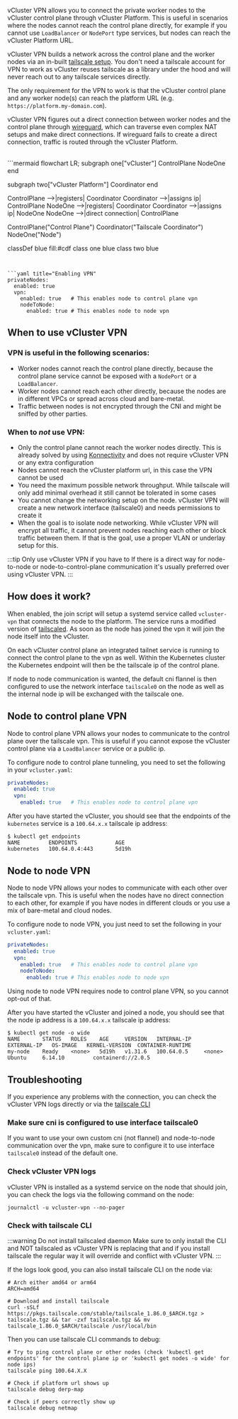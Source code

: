 
vCluster VPN allows you to connect the private worker nodes to the vCluster control plane through vCluster Platform. 
This is useful in scenarios where the nodes cannot reach the control plane directly, for example if you cannot use `LoadBalancer` or `NodePort` type services, but nodes can reach the vCluster Platform URL.

vCluster VPN builds a network across the control plane and the worker nodes via an in-built [tailscale setup](https://tailscale.com/). 
You don't need a tailscale account for VPN to work as vCluster reuses tailscale as a library under the hood and will never reach out to any tailscale services directly.

The only requirement for the VPN to work is that the vCluster control plane and any worker node(s) can reach the platform URL (e.g. `https://platform.my-domain.com`).

vCluster VPN figures out a direct connection between worker nodes and the control plane through [wireguard](https://tailscale.com/blog/how-tailscale-works), which can traverse even complex NAT setups and make direct connections.
If wireguard fails to create a direct connection, traffic is routed through the vCluster Platform.

<br />
```mermaid
flowchart LR;
  subgraph one["vCluster"]
    ControlPlane
    NodeOne
  end

  subgraph two["vCluster Platform"]
    Coordinator
  end

  ControlPlane -->|registers| Coordinator
  Coordinator -->|assigns ip| ControlPlane
  NodeOne -->|registers| Coordinator
  Coordinator -->|assigns ip| NodeOne
  NodeOne -->|direct connection| ControlPlane

  ControlPlane("Control Plane")
  Coordinator("Tailscale Coordinator")
  NodeOne("Node")

  classDef blue fill:#cdf
  class one blue
  class two blue
```


```yaml title="Enabling VPN"
privateNodes:
  enabled: true
  vpn:
    enabled: true   # This enables node to control plane vpn
    nodeToNode:
      enabled: true # This enables node to node vpn
```

## When to use vCluster VPN

### VPN is useful in the following scenarios:
* Worker nodes cannot reach the control plane directly, because the control plane service cannot be exposed with a `NodePort` or a `LoadBalancer`.
* Worker nodes cannot reach each other directly, because the nodes are in different VPCs or spread across cloud and bare-metal.
* Traffic between nodes is not encrypted through the CNI and might be sniffed by other parties.

### When to *not* use VPN:
* Only the control plane cannot reach the worker nodes directly. This is already solved by using [Konnectivity](https://kubernetes.io/docs/tasks/extend-kubernetes/setup-konnectivity/) and does not require vCluster VPN or any extra configuration
* Nodes cannot reach the vCluster platform url, in this case the VPN cannot be used
* You need the maximum possible network throughput. While tailscale will only add minimal overhead it still cannot be tolerated in some cases
* You cannot change the networking setup on the node. vCluster VPN will create a new network interface (tailscale0) and needs permissions to create it
* When the goal is to isolate node networking. While vCluster VPN will encrypt all traffic, it cannot prevent nodes reaching each other or block traffic between them. If that is the goal, use a proper VLAN or underlay setup for this. 

:::tip Only use vCluster VPN if you have to
If there is a direct way for node-to-node or node-to-control-plane communication it's usually preferred over using vCluster VPN.
:::

## How does it work?

When enabled, the join script will setup a systemd service called `vcluster-vpn` that connects the node to the platform. The service runs a modified version of [tailscaled](https://tailscale.com/kb/1278/tailscaled).
As soon as the node has joined the vpn it will join the node itself into the vCluster.

On each vCluster control plane an integrated tailnet service is running to connect the control plane to the vpn as well. 
Within the Kubernetes cluster the Kubernetes endpoint will then be the tailscale ip of the control plane.

If node to node communication is wanted, 
the default cni flannel is then configured to use the network interface `tailscale0` on the node as well as the internal node ip will be exchanged with the tailscale one.

## Node to control plane VPN

Node to control plane VPN allows your nodes to communicate to the control plane over the tailscale vpn.
This is useful if you cannot expose the vCluster control plane via a `LoadBalancer` service or a public ip.

To configure node to control plane tunneling, you need to set the following in your `vcluster.yaml`:
```yaml
privateNodes:
  enabled: true
  vpn:
    enabled: true   # This enables node to control plane vpn
```

After you have started the vCluster, you should see that the endpoints of the `kubernetes` service is a `100.64.x.x` tailscale ip address:
```
$ kubectl get endpoints
NAME         ENDPOINTS            AGE
kubernetes   100.64.0.4:443       5d19h
```

## Node to node VPN

Node to node VPN allows your nodes to communicate with each other over the tailscale vpn. 
This is useful when the nodes have no direct connection to each other, for example if you have nodes in different clouds or you use a mix of bare-metal and cloud nodes.

To configure node to node VPN, you just need to set the following in your `vcluster.yaml`:
```yaml
privateNodes:
  enabled: true
  vpn:
    enabled: true   # This enables node to control plane vpn
    nodeToNode:
      enabled: true # This enables node to node vpn
```

Using node to node VPN requires node to control plane VPN, so you cannot opt-out of that.

After you have started the vCluster and joined a node, you should see that the node ip address is a `100.64.x.x` tailscale ip address:
```
$ kubectl get node -o wide
NAME       STATUS   ROLES    AGE     VERSION   INTERNAL-IP    EXTERNAL-IP   OS-IMAGE   KERNEL-VERSION  CONTAINER-RUNTIME
my-node    Ready    <none>   5d19h   v1.31.6   100.64.0.5     <none>        Ubuntu     6.14.10         containerd://2.0.5
```

## Troubleshooting

If you experience any problems with the connection, you can check the vCluster VPN logs directly or via the [tailscale CLI](https://tailscale.com/kb/1080/cli)

### Make sure cni is configured to use interface tailscale0

If you want to use your own custom cni (not flannel) and node-to-node communication over the vpn, make sure to configure it to use interface `tailscale0` instead of the default one.

### Check vCluster VPN logs

vCluster VPN is installed as a systemd service on the node that should join, you can check the logs via the following command on the node:
```
journalctl -u vcluster-vpn --no-pager
```

### Check with tailscale CLI

:::warning Do not install tailscaled daemon
Make sure to only install the CLI and NOT tailscaled as vCluster VPN is replacing that and if you install tailscale the regular way it will override and conflict with vCluster VPN.
:::

If the logs look good, you can also install tailscale CLI on the node via:
```
# Arch either amd64 or arm64
ARCH=amd64

# Download and install tailscale
curl -sSLf https://pkgs.tailscale.com/stable/tailscale_1.86.0_$ARCH.tgz > tailscale.tgz && tar -zxf tailscale.tgz && mv tailscale_1.86.0_$ARCH/tailscale /usr/local/bin
```

Then you can use tailscale CLI commands to debug:
```
# Try to ping control plane or other nodes (check 'kubectl get endpoints' for the control plane ip or 'kubectl get nodes -o wide' for node ips)
tailscale ping 100.64.X.X

# Check if platform url shows up
tailscale debug derp-map

# Check if peers correctly show up
tailscale debug netmap
```